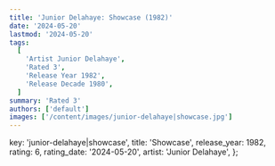```yaml
---
title: 'Junior Delahaye: Showcase (1982)'
date: '2024-05-20'
lastmod: '2024-05-20'
tags:
  [
    'Artist Junior Delahaye',
    'Rated 3',
    'Release Year 1982',
    'Release Decade 1980',
  ]
summary: 'Rated 3'
authors: ['default']
images: ['/content/images/junior-delahaye|showcase.jpg']
---
```


  key: 'junior-delahaye|showcase',
  title: 'Showcase',
  release_year: 1982,
  rating: 6,
  rating_date: '2024-05-20',
  artist: 'Junior Delahaye',
};

<MusicRating data={data} />
